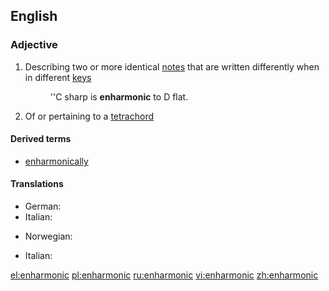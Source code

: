 ==English==

===Adjective===
{{wikipedia}}
{{en-adj|-}}

# {{music}} Describing two or more identical [[note]]s that are written differently when in different [[key]]s
#:''C sharp is '''enharmonic''' to D flat.
# {{music}} Of or pertaining to a [[tetrachord]]

====Derived terms====
* [[enharmonically]]

====Translations====
{{trans-top|Describing two or more identical notes that are written differently when in different key}}
* German: {{t|de|enharmonisch}}
* Italian: {{t-|it|enarmonico}}
{{trans-mid}}
* Norwegian: {{t-|no|enharmonisk}}
{{trans-bottom}}

{{trans-top|Of or pertaining to a tetrachord}}
* Italian: {{t-|it|enarmonico}}
{{trans-mid}}
{{trans-bottom}}

[[el:enharmonic]]
[[pl:enharmonic]]
[[ru:enharmonic]]
[[vi:enharmonic]]
[[zh:enharmonic]]